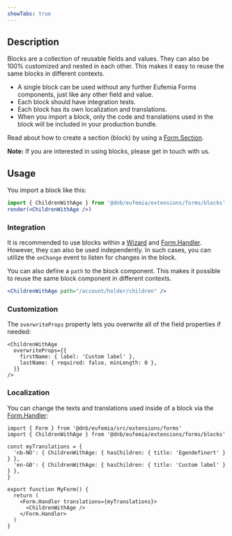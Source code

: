 ```yaml
---
showTabs: true
---
```


## Description

Blocks are a collection of reusable fields and values. They can also be 100% customized and nested in each other. This makes it easy to reuse the same blocks in different contexts.

- A single block can be used without any further Eufemia Forms components, just like any other field and value.
- Each block should have integration tests.
- Each block has its own localization and translations.
- When you import a block, only the code and translations used in the block will be included in your production bundle.

Read about how to create a section (block) by using a [Form.Section](/uilib/extensions/forms/Form/Section/).

**Note:** If you are interested in using blocks, please get in touch with us.

## Usage

You import a block like this:

```jsx
import { ChildrenWithAge } from '@dnb/eufemia/extensions/forms/blocks'
render(<ChildrenWithAge />)
```

### Integration

It is recommended to use blocks within a [Wizard](/uilib/extensions/forms/Wizard/) and [Form.Handler](/uilib/extensions/forms/Form/Handler/). However, they can also be used independently. In such cases, you can utilize the `onChange` event to listen for changes in the block.

You can also define a `path` to the block component. This makes it possible to reuse the same block component in different contexts.

```jsx
<ChildrenWithAge path="/account/holder/children" />
```

### Customization

The `overwriteProps` property lets you overwrite all of the field properties if needed:

```tsx
<ChildrenWithAge
  overwriteProps={{
    firstName: { label: 'Custom label' },
    lastName: { required: false, minLength: 0 },
  }}
/>
```

### Localization

You can change the texts and translations used inside of a block via the [Form.Handler](/uilib/extensions/forms/Form/Handler/):

```tsx
import { Form } from '@dnb/eufemia/src/extensions/forms'
import { ChildrenWithAge } from '@dnb/eufemia/extensions/forms/blocks'

const myTranslations = {
  'nb-NO': { ChildrenWithAge: { hasChildren: { title: 'Egendefinert' } } },
  'en-GB': { ChildrenWithAge: { hasChildren: { title: 'Custom label' } } },
}

export function MyForm() {
  return (
    <Form.Handler translations={myTranslations}>
      <ChildrenWithAge />
    </Form.Handler>
  )
}
```
